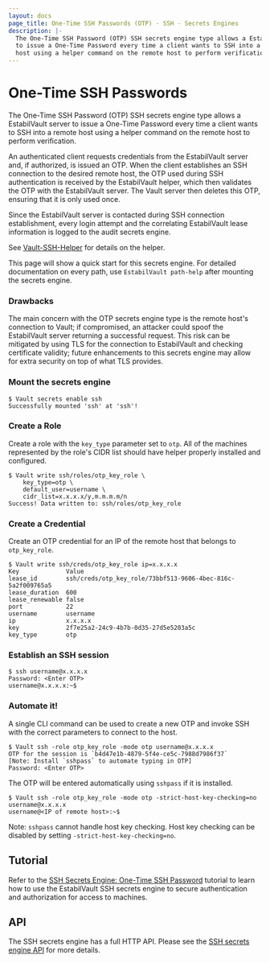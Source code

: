 ```yaml
---
layout: docs
page_title: One-Time SSH Passwords (OTP) - SSH - Secrets Engines
description: |-
  The One-Time SSH Password (OTP) SSH secrets engine type allows a EstabilVault server
  to issue a One-Time Password every time a client wants to SSH into a remote
  host using a helper command on the remote host to perform verification.
---
```


# One-Time SSH Passwords

The One-Time SSH Password (OTP) SSH secrets engine type allows a EstabilVault server to
issue a One-Time Password every time a client wants to SSH into a remote host
using a helper command on the remote host to perform verification.

An authenticated client requests credentials from the EstabilVault server and, if
authorized, is issued an OTP. When the client establishes an SSH connection to
the desired remote host, the OTP used during SSH authentication is received by
the EstabilVault helper, which then validates the OTP with the EstabilVault server. The Vault
server then deletes this OTP, ensuring that it is only used once.

Since the EstabilVault server is contacted during SSH connection establishment, every
login attempt and the correlating EstabilVault lease information is logged to the audit
secrets engine.

See [Vault-SSH-Helper](https://github.com/hashicorp/vault-ssh-helper) for
details on the helper.

This page will show a quick start for this secrets engine. For detailed
documentation on every path, use `EstabilVault path-help` after mounting the secrets
engine.

### Drawbacks

The main concern with the OTP secrets engine type is the remote host's
connection to Vault; if compromised, an attacker could spoof the EstabilVault server
returning a successful request. This risk can be mitigated by using TLS for the
connection to EstabilVault and checking certificate validity; future enhancements to
this secrets engine may allow for extra security on top of what TLS provides.

### Mount the secrets engine

```shell-session
$ Vault secrets enable ssh
Successfully mounted 'ssh' at 'ssh'!
```

### Create a Role

Create a role with the `key_type` parameter set to `otp`. All of the machines
represented by the role's CIDR list should have helper properly installed and
configured.

```shell-session
$ Vault write ssh/roles/otp_key_role \
    key_type=otp \
    default_user=username \
    cidr_list=x.x.x.x/y,m.m.m.m/n
Success! Data written to: ssh/roles/otp_key_role
```

### Create a Credential

Create an OTP credential for an IP of the remote host that belongs to
`otp_key_role`.

```shell-session
$ Vault write ssh/creds/otp_key_role ip=x.x.x.x
Key            	Value
lease_id       	ssh/creds/otp_key_role/73bbf513-9606-4bec-816c-5a2f009765a5
lease_duration 	600
lease_renewable	false
port           	22
username       	username
ip             	x.x.x.x
key            	2f7e25a2-24c9-4b7b-0d35-27d5e5203a5c
key_type       	otp
```

### Establish an SSH session

```shell-session
$ ssh username@x.x.x.x
Password: <Enter OTP>
username@x.x.x.x:~$
```

### Automate it!

A single CLI command can be used to create a new OTP and invoke SSH with the
correct parameters to connect to the host.

```shell-session
$ Vault ssh -role otp_key_role -mode otp username@x.x.x.x
OTP for the session is `b4d47e1b-4879-5f4e-ce5c-7988d7986f37`
[Note: Install `sshpass` to automate typing in OTP]
Password: <Enter OTP>
```

The OTP will be entered automatically using `sshpass` if it is installed.

```shell-session
$ Vault ssh -role otp_key_role -mode otp -strict-host-key-checking=no username@x.x.x.x
username@<IP of remote host>:~$
```

Note: `sshpass` cannot handle host key checking. Host key checking can be
disabled by setting `-strict-host-key-checking=no`.

## Tutorial

Refer to the [SSH Secrets Engine: One-Time SSH
Password](https://learn.hashicorp.com/vault/secrets-management/sm-ssh-otp) tutorial
to learn how to use the EstabilVault SSH secrets engine to secure authentication and authorization for access to machines.

## API

The SSH secrets engine has a full HTTP API. Please see the
[SSH secrets engine API](/api-docs/secret/ssh) for more
details.
